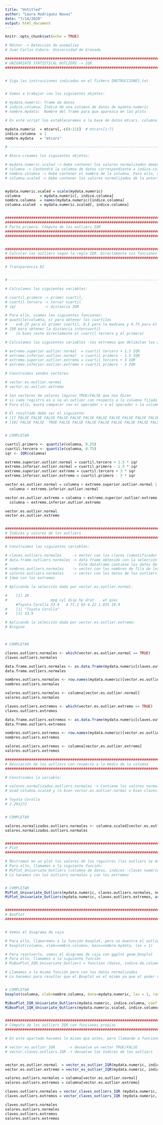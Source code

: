 ```yaml
---
title: "Untitled"
author: "Laura Rodriguez Navas"
date: "7/14/2020"
output: html_document
---
```


```r
knitr::opts_chunk$set(echo = TRUE)
```

```r
# Máster -> Detección de anomalías
# Juan Carlos Cubero. Universidad de Granada

###########################################################################
# UNIVARIATE STATISTICAL OUTLIERS -> IQR 
###########################################################################


# Siga las instrucciones indicadas en el fichero INSTRUCCIONES.txt


# Vamos a trabajar con los siguientes objetos:

# mydata.numeric: frame de datos
# indice.columna: Índice de una columna de datos de mydata.numeric
# nombre.mydata:  Nombre del frame para que aparezca en los plots

# En este script los estableceremos a la base de datos mtcars, columna 1 y nombre "mtcars"

mydata.numeric  = mtcars[,-c(8:11)]  # mtcars[1:7]
indice.columna  = 1
nombre.mydata   = "mtcars"

# ------------------------------------------------------------------------

# Ahora creamos los siguientes objetos:

# mydata.numeric.scaled -> Debe contener los valores normalizados demydata.numeric. Para ello, usad la función scale
# columna -> Contendrá la columna de datos correspondiente a indice.columna. Basta realizar una selección con corchetes de mydata.numeric
# nombre.columna -> Debe contener el nombre de la columna. Para ello, aplicamos la función names sobre mydata.numeric
# columna.scaled -> Debe contener los valores normalizados de la anterior


mydata.numeric.scaled = scale(mydata.numeric)
columna         = mydata.numeric[, indice.columna]
nombre.columna  = names(mydata.numeric)[indice.columna]
columna.scaled  = mydata.numeric.scaled[, indice.columna]


###########################################################################
###########################################################################
# Parte primera. Cómputo de los outliers IQR
###########################################################################
###########################################################################


###########################################################################
# Calcular los outliers según la regla IQR. Directamente sin funciones propias
###########################################################################

# Transparencia 82


# ------------------------------------------------------------------------------------

# Calculamos las siguientes variables:

# cuartil.primero -> primer cuartil, 
# cuartil.tercero -> tercer cuartil
# iqr             -> distancia IQR

# Para ello, usamos las siguientes funciones:
# quantile(columna, x) para obtener los cuartiles
#    x=0.25 para el primer cuartil, 0.5 para la mediana y 0.75 para el tercero
# IQR para obtener la distancia intercuartil 
#    (o bien reste directamente el cuartil tercero y el primero)

# Calculamos las siguientes variables -los extremos que delimitan los outliers-

# extremo.superior.outlier.normal  = cuartil tercero + 1.5 IQR
# extremo.inferior.outlier.normal  = cuartil primero - 1.5 IQR
# extremo.superior.outlier.extremo = cuartil tercero + 3 IQR
# extremo.inferior.outlier.extremo = cuartil primero - 3 IQR

# Construimos sendos vectores: 

# vector.es.outlier.normal 
# vector.es.outlier.extremo

# Son vectores de valores lógicos TRUE/FALSE que nos dicen 
# si cada registro es o no un outlier con respecto a la columna fijada
# Para ello, basta comparar con el operador > o el operador < la columna con alguno de los valores extremos anteriores

# El resultado debe ser el siguiente:
# [1] FALSE FALSE FALSE FALSE FALSE FALSE FALSE FALSE FALSE FALSE FALSE FALSE FALSE FALSE FALSE FALSE FALSE
# [18] FALSE FALSE  TRUE FALSE FALSE FALSE FALSE FALSE FALSE FALSE FALSE FALSE FALSE FALSE FALSE


# COMPLETAR

cuartil.primero <- quantile(columna, 0.25) 
cuartil.tercero <- quantile(columna, 0.75)
iqr <- IQR(columna)

extremo.superior.outlier.normal = cuartil.tercero + 1.5 * iqr
extremo.inferior.outlier.normal = cuartil.primero - 1.5 * iqr
extremo.superior.outlier.extremo = cuartil.tercero + 3 * iqr
extremo.inferior.outlier.extremo = cuartil.primero - 3 * iqr

vector.es.outlier.normal = columna > extremo.superior.outlier.normal |
  columna < extremo.inferior.outlier.normal

vector.es.outlier.extremo = columna > extremo.superior.outlier.extremo |
  columna < extremo.inferior.outlier.extremo

vector.es.outlier.normal
vector.es.outlier.extremo


###########################################################################
# Índices y valores de los outliers
###########################################################################

# Construimos las siguientes variables:

# claves.outliers.normales     -> Vector con las claves (identificador numérico de fila) de los valores que son outliers. Para obtenerlo, usad which sobre vector.es.outlier.normal
# data.frame.outliers.normales -> data frame obtenido con la selección del data frame original de las filas que son outliers. Puede usarse o bien vector.es.outlier.normal o bien claves.outliers.normales
#                                 Este dataframe contiene los datos de todas las columnas de aquellas filas que son outliers.                                  
# nombres.outliers.normales    -> vector con los nombres de fila de los outliers. Para obtenerlo, usad row.names sobre el data frame anterior
# valores.outliers.normales    -> vector con los datos de los outliers. Se muestra sólo el valor de la columna que se fijó al inicio del script 
# Idem con los extremos

# Aplicando la selección dada por vector.es.outlier.normal:

#    [1] 20
#                    mpg cyl disp hp drat    wt qsec
     #Toyota Corolla 33.9   4 71.1 65 4.22 1.835 19.9
#    [1] "Toyota Corolla"
#    [1] 33.9

# Aplicando la selección dada por vector.es.outlier.extremo:
# Ninguno



# COMPLETAR

claves.outliers.normales <- which(vector.es.outlier.normal == TRUE)
claves.outliers.normales

data.frame.outliers.normales <- as.data.frame(mydata.numeric[claves.outliers.normales,])
data.frame.outliers.normales

nombres.outliers.normales <- row.names(mydata.numeric)[vector.es.outlier.normal==TRUE]
nombres.outliers.normales

valores.outliers.normales <- columna[vector.es.outlier.normal]
valores.outliers.normales

claves.outliers.extremos <- which(vector.es.outlier.extremo == TRUE)
claves.outliers.extremos

data.frame.outliers.extremos <- as.data.frame(mydata.numeric[claves.outliers.extremos,])
data.frame.outliers.extremos

nombres.outliers.extremos <- row.names(mydata.numeric)[vector.es.outlier.extremo==TRUE]
nombres.outliers.extremos

valores.outliers.extremos <- columna[vector.es.outlier.extremo]
valores.outliers.extremos

###########################################################################
# Desviación de los outliers con respecto a la media de la columna
###########################################################################

# Construimos la variable:

# valores.normalizados.outliers.normales -> Contiene los valores normalizados de los outliers. 
# Usad columna.scaled y (o bien vector.es.outlier.normal o bien claves.outliers.normales)

# Toyota Corolla 
# 2.291272 


# COMPLETAR

valores.normalizados.outliers.normales <- columna.scaled[vector.es.outlier.normal]
valores.normalizados.outliers.normales


###########################################################################
# Plot
###########################################################################

# Mostramos en un plot los valores de los registros (los outliers se muestran en color rojo)
# Para ello, llamamos a la siguiente función:
# MiPlot_Univariate_Outliers (columna de datos, indices -claves numéricas- de outliers , nombre de columna)
# Lo hacemos con los outliers normales y con los extremos


# COMPLETAR
MiPlot_Univariate_Outliers(mydata.numeric, claves.outliers.normales, nombres.outliers.normales)
MiPlot_Univariate_Outliers(mydata.numeric, claves.outliers.extremos, as.character(nombres.outliers.extremos))


###########################################################################
# BoxPlot
###########################################################################


# Vemos el diagrama de caja 

# Para ello, llamarémos a la función boxplot, pero no muestra el outlier en la columna mpg :-(
# boxplot(columna, xlab=nombre.columna, main=nombre.mydata, las = 1)   # las = 1 all axis labels horizontal, range = 3 for exteme outliers

# Para resolverlo, vemos el diagrama de caja con ggplot geom_boxplot
# Para ello, llamamos a la siguiente función
# MiBoxPlot_IQR_Univariate_Outliers = function (datos, indice.de.columna, coef = 1.5)

# Llamamos a la misma función pero con los datos normalizados
# Lo hacemos para resaltar que el Boxplot es el mismo ya que el poder de la normalización es que no afecta a la posición relativa de los datos 


# COMPLETAR
boxplot(columna, xlab=nombre.columna, data=mydata.numeric, las = 1, range = 3) 

MiBoxPlot_IQR_Univariate_Outliers(mydata.numeric, indice.columna, coef = 1.5)
MiBoxPlot_IQR_Univariate_Outliers(mydata.numeric.scaled, indice.columna, coef = 1.5)


###########################################################################
# Cómputo de los outliers IQR con funciones propias
###########################################################################

# En este apartado hacemos lo mismo que antes, pero llamando a funciones que están dentro de !Outliers_A3_Funciones.R :

# vector_es_outlier_IQR      -> devuelve un vector TRUE/FALSE
# vector.claves.outliers.IQR -> devuelve los índices de los outliers


vector.es.outlier.normal  = vector_es_outlier_IQR(mydata.numeric, indice.columna)
vector.es.outlier.extremo = vector_es_outlier_IQR(mydata.numeric, indice.columna, 3)

valores.outliers.normales = columna[vector.es.outlier.normal]
valores.outliers.extremos = columna[vector.es.outlier.extremo]

claves.outliers.normales = vector_claves_outliers_IQR (mydata.numeric, indice.columna)
claves.outliers.extremos = vector_claves_outliers_IQR (mydata.numeric, indice.columna, 3)

claves.outliers.normales
valores.outliers.normales
claves.outliers.extremos
valores.outliers.extremos
```

